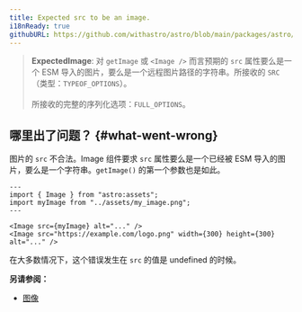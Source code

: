 ```yaml
---
title: Expected src to be an image.
i18nReady: true
githubURL: https://github.com/withastro/astro/blob/main/packages/astro/src/core/errors/errors-data.ts
---
```


> **ExpectedImage**: 对 `getImage` 或 `<Image />` 而言预期的 `src` 属性要么是一个 ESM 导入的图片，要么是一个远程图片路径的字符串。所接收的 `SRC`（类型：`TYPEOF_OPTIONS`）。<br/><br/>所接收的完整的序列化选项：`FULL_OPTIONS`。

## 哪里出了问题？ \{#what-went-wrong\}

图片的 `src` 不合法。Image 组件要求 `src` 属性要么是一个已经被 ESM 导入的图片，要么是一个字符串。`getImage()` 的第一个参数也是如此。

```astro
---
import { Image } from "astro:assets";
import myImage from "../assets/my_image.png";
---

<Image src={myImage} alt="..." />
<Image src="https://example.com/logo.png" width={300} height={300} alt="..." />
```

在大多数情况下，这个错误发生在 `src` 的值是 undefined 的时候。

**另请参阅：**

- [图像](/zh-cn/guides/images/)
